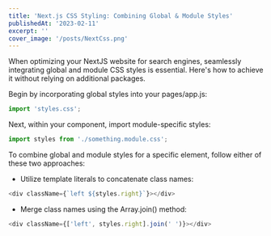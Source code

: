 ```yaml
---
title: 'Next.js CSS Styling: Combining Global & Module Styles'
publishedAt: '2023-02-11'
excerpt: ''
cover_image: '/posts/NextCss.png'
---
```


When optimizing your NextJS website for search engines, seamlessly integrating global and module CSS styles is essential. Here's how to achieve it without relying on additional packages.

Begin by incorporating global styles into your pages/app.js:

```js
import 'styles.css';
```

Next, within your component, import module-specific styles:

```js
import styles from './something.module.css';
```

To combine global and module styles for a specific element, follow either of these two approaches:

- Utilize template literals to concatenate class names:

```js
<div className={`left ${styles.right}`}></div>
```

- Merge class names using the Array.join() method:

```js
<div className={['left', styles.right].join(' ')}></div>
```
